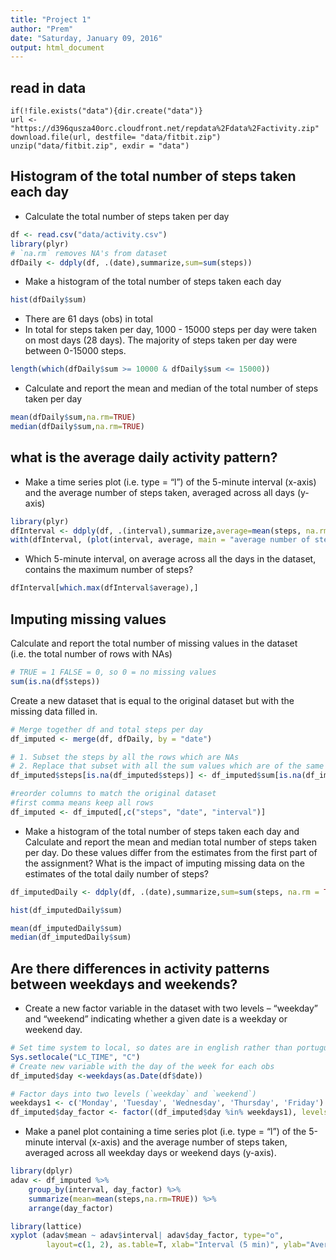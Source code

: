 ```yaml
---
title: "Project 1"
author: "Prem"
date: "Saturday, January 09, 2016"
output: html_document
---
```


## read in data

```
if(!file.exists("data"){dir.create("data")}
url <- "https://d396qusza40orc.cloudfront.net/repdata%2Fdata%2Factivity.zip"
download.file(url, destfile= "data/fitbit.zip")
unzip("data/fitbit.zip", exdir = "data")
```


## Histogram of the total number of steps taken each day


* Calculate the total number of steps taken per day

``` r
df <- read.csv("data/activity.csv") 
library(plyr)
# `na.rm` removes NA's from dataset
dfDaily <- ddply(df, .(date),summarize,sum=sum(steps))
```

* Make a histogram of the total number of steps taken each day

```r
hist(dfDaily$sum)
```

  * There are 61 days (obs) in total
  * In total for steps taken per day, 1000 - 15000 steps per day were taken on most days (28 days). The majority of steps taken per day were between 0-15000 steps.

```r
length(which(dfDaily$sum >= 10000 & dfDaily$sum <= 15000))
```

* Calculate and report the mean and median of the total number of steps taken per day

```r
mean(dfDaily$sum,na.rm=TRUE)
median(dfDaily$sum,na.rm=TRUE)
```

## what is the average daily activity pattern?

* Make a time series plot (i.e. type = "l") of the 5-minute interval (x-axis) and the average number of steps taken, averaged across all days (y-axis)

```r
library(plyr)
dfInterval <- ddply(df, .(interval),summarize,average=mean(steps, na.rm=TRUE))
with(dfInterval, (plot(interval, average, main = "average number of steps taken across all days", ylab = "average number of steps", type = "l")))
```

* Which 5-minute interval, on average across all the days in the dataset, contains the maximum number of steps?

```r
dfInterval[which.max(dfInterval$average),]
```

## Imputing missing values

Calculate and report the total number of missing values in the dataset (i.e. the total number of rows with NAs)

``` r
# TRUE = 1 FALSE = 0, so 0 = no missing values
sum(is.na(df$steps))
```

Create a new dataset that is equal to the original dataset but with the missing data filled in.

```r
# Merge together df and total steps per day
df_imputed <- merge(df, dfDaily, by = "date")

# 1. Subset the steps by all the rows which are NAs
# 2. Replace that subset with all the sum values which are of the same row
df_imputed$steps[is.na(df_imputed$steps)] <- df_imputed$sum[is.na(df_imputed$steps)]

#reorder columns to match the original dataset
#first comma means keep all rows
df_imputed <- df_imputed[,c("steps", "date", "interval")]
```

* Make a histogram of the total number of steps taken each day and Calculate and report the mean and median total number of steps taken per day. Do these values differ from the estimates from the first part of the assignment? What is the impact of imputing missing data on the estimates of the total daily number of steps?

```r
df_imputedDaily <- ddply(df, .(date),summarize,sum=sum(steps, na.rm = TRUE))

hist(df_imputedDaily$sum)

mean(df_imputedDaily$sum)
median(df_imputedDaily$sum)
```

## Are there differences in activity patterns between weekdays and weekends?

* Create a new factor variable in the dataset with two levels – “weekday” and “weekend” indicating whether a given date is a weekday or weekend day.

```r
# Set time system to local, so dates are in english rather than portuguese
Sys.setlocale("LC_TIME", "C")
# Create new variable with the day of the week for each obs 
df_imputed$day <-weekdays(as.Date(df$date))

# Factor days into two levels (`weekday` and `weekend`)
weekdays1 <- c('Monday', 'Tuesday', 'Wednesday', 'Thursday', 'Friday')
df_imputed$day_factor <- factor((df_imputed$day %in% weekdays1), levels= c(FALSE, TRUE), labels=c('weekend', 'weekday')) 
```

* Make a panel plot containing a time series plot (i.e. type = "l") of the 5-minute interval (x-axis) and the average number of steps taken, averaged across all weekday days or weekend days (y-axis).

```r
library(dplyr)
adav <- df_imputed %>%
    group_by(interval, day_factor) %>%
    summarize(mean=mean(steps,na.rm=TRUE)) %>%
    arrange(day_factor)

library(lattice)
xyplot (adav$mean ~ adav$interval| adav$day_factor, type="o",
        layout=c(1, 2), as.table=T, xlab="Interval (5 min)", ylab="Average step")
```

